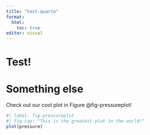 ```yaml
---
title: "test-quarto"
format: 
  html:
    toc: true
editor: visual
---
```


# Test!

# Something else

Check out our cool plot in Figure @fig-pressureplot!

```r
#| label: fig-pressureplot
#| fig-cap: "This is the greatest plot in the world!"
plot(pressure)
```
